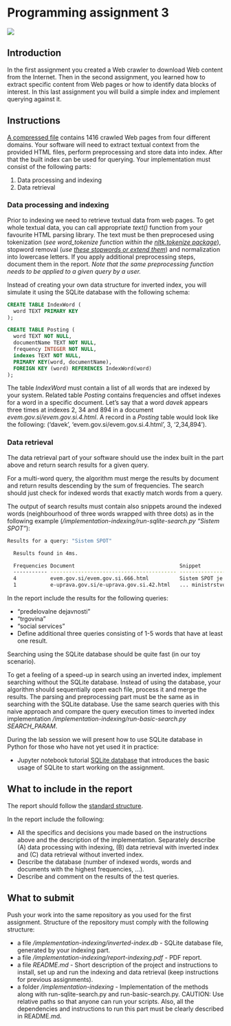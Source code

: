 # Programming assignment 3 {#PA3}

<img src="img/book/spider-01.png" />

## Introduction 

In the first assignment you created a Web crawler to download Web content from the Internet. Then in the second assignment, you learned how to extract specific content from Web pages or how to identify data blocks of interest. In this last assignment you will build a simple index and implement querying against it.

## Instructions 

[A compressed file](data/pa3/PA3-data.zip) contains 1416 crawled Web pages from four different domains. Your software will need to extract textual context from the provided HTML files, perform preprocessing and store data into index. After that the built index can be used for querying. Your implementation must consist of the following parts:

1. Data processing and indexing
2. Data retrieval

### Data processing and indexing

Prior to indexing we need to retrieve textual data from web pages. To get whole textual data, you can call appropriate *text()* function from your favourite HTML parsing library. The text must be then preprocesed using tokenization (*see word_tokenize function within the [nltk.tokenize package](https://www.nltk.org/api/nltk.tokenize.html)*), stopword removal (*use [these stopwords or extend them](data/pa3/stopwords.py)*) and normalization into lowercase letters. If you apply additional preprocessing steps, document them in the report. *Note that the same preprocessing function needs to be applied to a given query by a user.*

Instead of creating your own data structure for inverted index, you will simulate it using the SQLite database with the following schema:

```sql
CREATE TABLE IndexWord (
  word TEXT PRIMARY KEY
);

CREATE TABLE Posting (
  word TEXT NOT NULL,
  documentName TEXT NOT NULL,
  frequency INTEGER NOT NULL,
  indexes TEXT NOT NULL,
  PRIMARY KEY(word, documentName),
  FOREIGN KEY (word) REFERENCES IndexWord(word)
);
```

The table *IndexWord* must contain a list of all words that are indexed by your system. Related table *Posting* contains frequencies and offset indexes for a word in a specific document. Let's say that a word *davek* appears three times at indexes 2, 34 and 894 in a document *evem.gov.si/evem.gov.si.4.html*. A record in a *Posting* table would look like the following: ('davek', 'evem.gov.si/evem.gov.si.4.html', 3, '2,34,894').

### Data retrieval

The data retrieval part of your software should use the index built in the part above and return search results for a given query.

For a multi-word query, the algorithm must merge the results by document and return results descending by the sum of frequencies. The search should just check for indexed words that exactly match words from a query.

The output of search results must contain also snippets around the indexed words (neighbourhood of three words wrapped with three dots) as in the following example (*/implementation-indexing/run-sqlite-search.py "Sistem SPOT"*):

```bash
Results for a query: "Sistem SPOT"

  Results found in 4ms.

  Frequencies Document                                  Snippet
  ----------- ----------------------------------------- -----------------------------------------------------------
  4           evem.gov.si/evem.gov.si.666.html          Sistem SPOT je eden boljši ... dosedanje delovanje SPOT ni zadovoljivo za ... je bila zaključena. Sistem ni deloval dobro ...
  1           e-uprava.gov.si/e-uprava.gov.si.42.html   ... ministrstvo je nadgradilo sistem za učinkovitejšo uporabo.
```

In the report include the results for the following queries:

* "predelovalne dejavnosti"
* "trgovina"
* "social services"
* Define additional three queries consisting of 1-5 words that have at least one result.

Searching using the SQLite database should be quite fast (in our toy scenario). 

To get a feeling of a speed-up in search using an inverted index, implement searching without the SQLite database. Instead of using the database, your algorithm should sequentially open each file, process it and merge the results. The parsing and preprocessing part must be the same as in searching with the SQLite database. Use the same search queries with this naive approach and compare the query execution times to inverted index implementation */implementation-indexing/run-basic-search.py SEARCH_PARAM*.

During the lab session we will present how to use SQLite database in Python for those who have not yet used it in practice:

* Jupyter notebook tutorial [SQLite database](notebooks/SQLite database.zip) that introduces the basic usage of SQLite to start working on the assignment.

## What to include in the report

The report should follow the [standard structure](https://fri.uni-lj.si/sl/napotki-za-pisanje-porocila).

In the report include the following:

* All the specifics and decisions you made based on the instructions above and the description of the implementation. Separately describe (A) data processing with indexing, (B) data retrieval with inverted index and (C) data retrieval without inverted index.
* Describe the database (number of indexed words, words and documents with the highest frequencies, ...).
* Describe and comment on the results of the test queries.

## What to submit

Push your work into the same repository as you used for the first assignment. Structure of the repository must comply with the following structure:


 * a file */implementation-indexing/inverted-index.db* - SQLite database file, generated by your indexing part.
 * a file */implementation-indexing/report-indexing.pdf* - PDF report.
 * a file *README.md* - Short description of the project and instructions to install, set up and run the indexing and data retrieval (keep instructions for previous assignments).
 * a folder */implementation-indexing* - Implementation of the methods along with run-sqlite-search.py and run-basic-search.py. CAUTION: Use relative paths so that anyone can run your scripts. Also, all the dependencies and instructions to run this part must be clearly described in README.md.
 
<!--
## Grading schema

All the submissions will be manually graded by the assistant. Also plagiarism check will be run across all the submissions. Grading will begin after the last late submission day. The submission time will be selected as the last commit time in the repository. 

The maximum score of 100 will roughly consist of the following:

Points | Item
------ | ----
30 | Inverted database check
40 | Data retrieval and ranking (inverted index) results and implementation
20 | Data retrieval and ranking (sequential file reading) results and implementation
10 | Submission repository compliance


Selected groups will need to defend their work during the lab hours. If a group does not agree with their achieved score, it will be able to "negotiate"/defend their programming assignment submission.
-->
